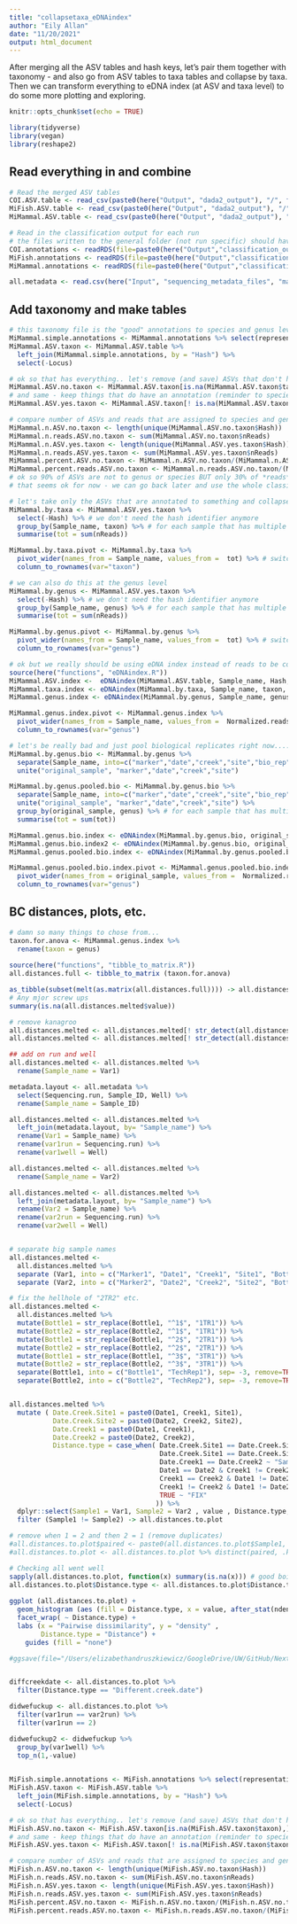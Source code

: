 ```yaml
---
title: "collapsetaxa_eDNAindex"
author: "Eily Allan"
date: "11/20/2021"
output: html_document
---
```


After merging all the ASV tables and hash keys, let's pair them together with taxonomy - and also go from ASV tables to taxa tables and collapse by taxa. Then we can transform everything to eDNA index (at ASV and taxa level) to do some more plotting and exploring. 

```r
knitr::opts_chunk$set(echo = TRUE)

library(tidyverse)
library(vegan)
library(reshape2)
```

## Read everything in and combine 

```r

# Read the merged ASV tables
COI.ASV.table <- read_csv(paste0(here("Output", "dada2_output"), "/", format(Sys.Date(), "%Y%m%d") , ".combined.COI.ASV.table.csv"))
MiFish.ASV.table <- read_csv(paste0(here("Output", "dada2_output"), "/", format(Sys.Date(), "%Y%m%d") , ".combined.MiFish.ASV.table.csv"))
MiMammal.ASV.table <- read_csv(paste0(here("Output", "dada2_output"), "/", format(Sys.Date(), "%Y%m%d") , ".combined.MiMammal.ASV.table.csv"))

# Read in the classification output for each run 
# the files written to the general folder (not run specific) should have everything classified from all runs because they are our "databases" to use for future runs - we want to use the "DATE.MARKER.all.gs.previous.hashes.annotated.rds" file 
COI.annotations <- readRDS(file=paste0(here("Output","classification_output"),"/20211119.COI.all.gs.previous.hashes.annotated.rds"))
MiFish.annotations <- readRDS(file=paste0(here("Output","classification_output"),"/20211120.MiFish.all.gs.previous.hashes.annotated.rds"))
MiMammal.annotations <- readRDS(file=paste0(here("Output","classification_output"),"/20211120.MiMammal.all.gs.previous.hashes.annotated.rds"))

all.metadata <- read.csv(here("Input", "sequencing_metadata_files", "master_sequencing_datasheet_20211026.csv"))

```

## Add taxonomy and make tables 

```r
# this taxonomy file is the "good" annotations to species and genus level so let's get rid of the other junk for right now 
MiMammal.simple.annotations <- MiMammal.annotations %>% select(representative, taxon, genus, species) %>% rename(Hash = representative)
MiMammal.ASV.taxon <- MiMammal.ASV.table %>% 
  left_join(MiMammal.simple.annotations, by = "Hash") %>% 
  select(-Locus)

# ok so that has everything.. let's remove (and save) ASVs that don't have an annotation 
MiMammal.ASV.no.taxon <- MiMammal.ASV.taxon[is.na(MiMammal.ASV.taxon$taxon),]
# and same - keep things that do have an annotation (reminder to species or genus level so "good" annotation)
MiMammal.ASV.yes.taxon <- MiMammal.ASV.taxon[! is.na(MiMammal.ASV.taxon$taxon),]

# compare number of ASVs and reads that are assigned to species and genus (or not)
MiMammal.n.ASV.no.taxon <- length(unique(MiMammal.ASV.no.taxon$Hash))
MiMammal.n.reads.ASV.no.taxon <- sum(MiMammal.ASV.no.taxon$nReads)
MiMammal.n.ASV.yes.taxon <- length(unique(MiMammal.ASV.yes.taxon$Hash))
MiMammal.n.reads.ASV.yes.taxon <- sum(MiMammal.ASV.yes.taxon$nReads)
MiMammal.percent.ASV.no.taxon <- MiMammal.n.ASV.no.taxon/(MiMammal.n.ASV.no.taxon+MiMammal.n.ASV.yes.taxon)*100 
MiMammal.percent.reads.ASV.no.taxon <- MiMammal.n.reads.ASV.no.taxon/(MiMammal.n.reads.ASV.no.taxon+MiMammal.n.reads.ASV.yes.taxon)*100 
# ok so 90% of ASVs are not to genus or species BUT only 30% of *reads* are not assigned to genus or species
# that seems ok for now - we can go back later and use the whole classification and see if we can get more info (family, order, etc.)

# let's take only the ASVs that are annotated to something and collapse taxa (add reads together of ASVs that go to the same taxon)
MiMammal.by.taxa <- MiMammal.ASV.yes.taxon %>% 
  select(-Hash) %>% # we don't need the hash identifier anymore
  group_by(Sample_name, taxon) %>% # for each sample that has multiple asvs that assign to the same taxa...
  summarise(tot = sum(nReads))

MiMammal.by.taxa.pivot <- MiMammal.by.taxa %>% 
  pivot_wider(names_from = Sample_name, values_from =  tot) %>% # switch to rows (taxa) by columns (samples)
  column_to_rownames(var="taxon")

# we can also do this at the genus level 
MiMammal.by.genus <- MiMammal.ASV.yes.taxon %>% 
  select(-Hash) %>% # we don't need the hash identifier anymore
  group_by(Sample_name, genus) %>% # for each sample that has multiple asvs that assign to the same taxa...
  summarise(tot = sum(nReads))

MiMammal.by.genus.pivot <- MiMammal.by.genus %>% 
  pivot_wider(names_from = Sample_name, values_from =  tot) %>% # switch to rows (taxa) by columns (samples)
  column_to_rownames(var="genus")

# ok but we really should be using eDNA index instead of reads to be comparing things (LATER LET'S GO BACK AND DO BETTER)
source(here("functions", "eDNAindex.R"))
MiMammal.ASV.index <-  eDNAindex(MiMammal.ASV.table, Sample_name, Hash, nReads) # here use everything whether it was assigned taxonomy or not
MiMammal.taxa.index <- eDNAindex(MiMammal.by.taxa, Sample_name, taxon, tot)
MiMammal.genus.index <- eDNAindex(MiMammal.by.genus, Sample_name, genus, tot)

MiMammal.genus.index.pivot <- MiMammal.genus.index %>% 
  pivot_wider(names_from = Sample_name, values_from =  Normalized.reads) %>% # switch to rows (taxa) by columns (samples)
  column_to_rownames(var="genus")

# let's be really bad and just pool biological replicates right now....
MiMammal.by.genus.bio <- MiMammal.by.genus %>% 
  separate(Sample_name, into=c("marker","date","creek","site","bio_rep"), remove = FALSE) %>% 
  unite("original_sample", "marker","date","creek","site")

MiMammal.by.genus.pooled.bio <- MiMammal.by.genus.bio %>% 
  separate(Sample_name, into=c("marker","date","creek","site","bio_rep"), remove = FALSE) %>% 
  unite("original_sample", "marker","date","creek","site") %>% 
  group_by(original_sample, genus) %>% # for each sample that has multiple asvs that assign to the same taxa...
  summarise(tot = sum(tot)) 

MiMammal.genus.bio.index <- eDNAindex(MiMammal.by.genus.bio, original_sample, genus, tot)
MiMammal.genus.bio.index2 <- eDNAindex(MiMammal.by.genus.bio, original_sample, genus, tot, bio_rep)
MiMammal.genus.pooled.bio.index <- eDNAindex(MiMammal.by.genus.pooled.bio, original_sample, genus, tot)

MiMammal.genus.pooled.bio.index.pivot <- MiMammal.genus.pooled.bio.index%>% 
  pivot_wider(names_from = original_sample, values_from =  Normalized.reads) %>% # switch to rows (taxa) by columns (samples)
  column_to_rownames(var="genus")

```

## BC distances, plots, etc. 

```r

# damn so many things to chose from... 
taxon.for.anova <- MiMammal.genus.index %>% 
  rename(taxon = genus) 
  
source(here("functions", "tibble_to_matrix.R"))
all.distances.full <- tibble_to_matrix (taxon.for.anova)

as_tibble(subset(melt(as.matrix(all.distances.full)))) -> all.distances.melted
# Any mjor screw ups
summary(is.na(all.distances.melted$value))

# remove kanagroo 
all.distances.melted <- all.distances.melted[! str_detect(all.distances.melted$Var1,"Kangaroo"),]
all.distances.melted <- all.distances.melted[! str_detect(all.distances.melted$Var2,"Kangaroo"),]

## add on run and well
all.distances.melted <- all.distances.melted %>% 
  rename(Sample_name = Var1)

metadata.layout <- all.metadata %>% 
  select(Sequencing.run, Sample_ID, Well) %>% 
  rename(Sample_name = Sample_ID)

all.distances.melted <- all.distances.melted %>% 
  left_join(metadata.layout, by= "Sample_name") %>% 
  rename(Var1 = Sample_name) %>% 
  rename(var1run = Sequencing.run) %>% 
  rename(var1well = Well) 

all.distances.melted <- all.distances.melted %>% 
  rename(Sample_name = Var2)

all.distances.melted <- all.distances.melted %>% 
  left_join(metadata.layout, by= "Sample_name") %>% 
  rename(Var2 = Sample_name) %>% 
  rename(var2run = Sequencing.run) %>% 
  rename(var2well = Well) 


# separate big sample names
all.distances.melted <-
  all.distances.melted %>%
  separate (Var1, into = c("Marker1", "Date1", "Creek1", "Site1", "Bottle1"), remove = FALSE) %>%
  separate (Var2, into = c("Marker2", "Date2", "Creek2", "Site2", "Bottle2"), remove = FALSE) 

# fix the hellhole of "2TR2" etc.
all.distances.melted <-
  all.distances.melted %>% 
  mutate(Bottle1 = str_replace(Bottle1, "^1$", "1TR1")) %>% 
  mutate(Bottle2 = str_replace(Bottle2, "^1$", "1TR1")) %>% 
  mutate(Bottle1 = str_replace(Bottle1, "^2$", "2TR1")) %>%
  mutate(Bottle2 = str_replace(Bottle2, "^2$", "2TR1")) %>%
  mutate(Bottle1 = str_replace(Bottle1, "^3$", "3TR1")) %>%
  mutate(Bottle2 = str_replace(Bottle2, "^3$", "3TR1")) %>% 
  separate(Bottle1, into = c("Bottle1", "TechRep1"), sep= -3, remove=TRUE) %>% 
  separate(Bottle2, into = c("Bottle2", "TechRep2"), sep= -3, remove=TRUE)


all.distances.melted %>%
  mutate ( Date.Creek.Site1 = paste0(Date1, Creek1, Site1),
           Date.Creek.Site2 = paste0(Date2, Creek2, Site2),
           Date.Creek1 = paste0(Date1, Creek1),
           Date.Creek2 = paste0(Date2, Creek2),
           Distance.type = case_when( Date.Creek.Site1 == Date.Creek.Site2 & Bottle1 == Bottle2 ~ "Tech.replicates",
                                      Date.Creek.Site1 == Date.Creek.Site2 ~ "Biol.replicates",
                                      Date.Creek1 == Date.Creek2 ~ "Same.datecreek.Diff.site",
                                      Date1 == Date2 & Creek1 != Creek2 ~ "Same.date.Diff.creek",
                                      Creek1 == Creek2 & Date1 != Date2 ~ "Same.creek.different.date",
                                      Creek1 != Creek2 & Date1 != Date2 ~ "Different.creek.date",
                                      TRUE ~ "FIX"
                                     )) %>%
  dplyr::select(Sample1 = Var1, Sample2 = Var2 , value , Distance.type, var1run, var1well, var2run, var2well) %>%
  filter (Sample1 != Sample2) -> all.distances.to.plot

# remove when 1 = 2 and then 2 = 1 (remove duplicates)
#all.distances.to.plot$paired <- paste0(all.distances.to.plot$Sample1, all.distances.to.plot$Sample2)
#all.distances.to.plot <- all.distances.to.plot %>% distinct(paired, .keep_all = TRUE)

# Checking all went well
sapply(all.distances.to.plot, function(x) summary(is.na(x))) # good boi
all.distances.to.plot$Distance.type <- all.distances.to.plot$Distance.type  %>% fct_relevel("Tech.replicates", "Biol.replicates", "Same.datecreek.Diff.site", "Same.date.Diff.creek", "Same.creek.different.date", "Different.creek.date")
  
ggplot (all.distances.to.plot) +
  geom_histogram (aes (fill = Distance.type, x = value, after_stat(ndensity)), position = "dodge",  alpha = 0.9, bins = 50) +
  facet_wrap( ~ Distance.type) +
  labs (x = "Pairwise dissimilarity", y = "density" ,
        Distance.type = "Distance") +
    guides (fill = "none")

#ggsave(file="/Users/elizabethandruszkiewicz/GoogleDrive/UW/GitHub/NextGenNEPA_EA/Output/MiMammal.allruns.asvlevel.index.visual.anova.png", dpi = "retina")


diffcreekdate <- all.distances.to.plot %>% 
  filter(Distance.type == "Different.creek.date")

didwefuckup <- all.distances.to.plot %>% 
  filter(var1run == var2run) %>% 
  filter(var1run == 2) 

didwefuckup2 <- didwefuckup %>% 
  group_by(var1well) %>% 
  top_n(1,-value) 
  

```

```r

MiFish.simple.annotations <- MiFish.annotations %>% select(representative, taxon, genus, species) %>% rename(Hash = representative)
MiFish.ASV.taxon <- MiFish.ASV.table %>% 
  left_join(MiFish.simple.annotations, by = "Hash") %>% 
  select(-Locus)

# ok so that has everything.. let's remove (and save) ASVs that don't have an annotation 
MiFish.ASV.no.taxon <- MiFish.ASV.taxon[is.na(MiFish.ASV.taxon$taxon),]
# and same - keep things that do have an annotation (reminder to species or genus level so "good" annotation)
MiFish.ASV.yes.taxon <- MiFish.ASV.taxon[! is.na(MiFish.ASV.taxon$taxon),]

# compare number of ASVs and reads that are assigned to species and genus (or not)
MiFish.n.ASV.no.taxon <- length(unique(MiFish.ASV.no.taxon$Hash))
MiFish.n.reads.ASV.no.taxon <- sum(MiFish.ASV.no.taxon$nReads)
MiFish.n.ASV.yes.taxon <- length(unique(MiFish.ASV.yes.taxon$Hash))
MiFish.n.reads.ASV.yes.taxon <- sum(MiFish.ASV.yes.taxon$nReads)
MiFish.percent.ASV.no.taxon <- MiFish.n.ASV.no.taxon/(MiFish.n.ASV.no.taxon+MiFish.n.ASV.yes.taxon)*100 
MiFish.percent.reads.ASV.no.taxon <- MiFish.n.reads.ASV.no.taxon/(MiFish.n.reads.ASV.no.taxon+MiFish.n.reads.ASV.yes.taxon)*100 

```

